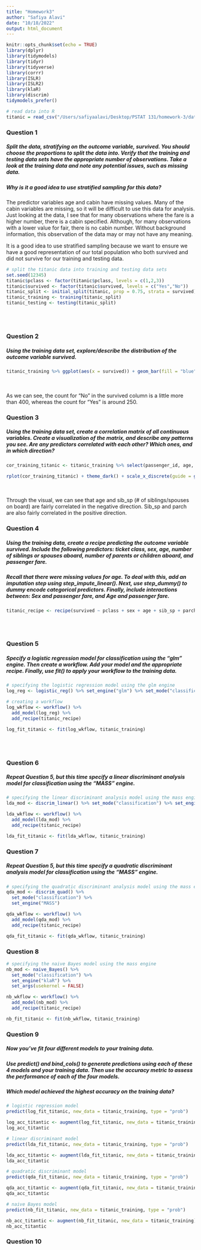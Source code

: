 ```yaml
---
title: "Homework3"
author: "Safiya Alavi"
date: "10/18/2022"
output: html_document
---
```

```r
knitr::opts_chunk$set(echo = TRUE)
library(dplyr)
library(tidymodels)
library(tidyr)
library(tidyverse)
library(corrr)
library(ISLR) 
library(ISLR2)
library(klaR)
library(discrim)
tidymodels_prefer()

# read data into R
titanic = read_csv("/Users/safiyaalavi/Desktop/PSTAT 131/homework-3/data/titanic.csv")

```

### Question 1
##### Split the data, stratifying on the outcome variable, survived. You should choose the proportions to split the data into. Verify that the training and testing data sets have the appropriate number of observations. Take a look at the training data and note any potential issues, such as missing data.

##### Why is it a good idea to use stratified sampling for this data?

The predictor variables age and cabin have missing values. Many of the cabin variables are missing, so it will be difficult to use this data for analysis. Just looking at the data, I see that for many observations where the fare is a higher number, there is a cabin specified. Although, for many observations with a lower value for fair, there is no cabin number. Without background information, this observation of the data may or may not have any meaning. 

It is a good idea to use stratified sampling because we want to ensure we have a good representation of our total population who both survived and did not survive for our training and testing data. 


```r
# split the titanic data into training and testing data sets
set.seed(12345)
titanic$pclass <- factor(titanic$pclass, levels = c(1,2,3))
titanic$survived <- factor(titanic$survived, levels = c("Yes","No"))
titanic_split <- initial_split(titanic, prop = 0.75, strata = survived)
titanic_training <- training(titanic_split)
titanic_testing <- testing(titanic_split)
```

<br>
<br>

### Question 2
##### Using the training data set, explore/describe the distribution of the outcome variable survived.

```r
titanic_training %>% ggplot(aes(x = survived)) + geom_bar(fill = "blue")

```
<br>
<br>
As we can see, the count for "No" in the survived column is a little more than 400, whereas the count for "Yes" is around 250. 

### Question 3
##### Using the training data set, create a correlation matrix of all continuous variables. Create a visualization of the matrix, and describe any patterns you see. Are any predictors correlated with each other? Which ones, and in which direction?

```r
cor_training_titanic <- titanic_training %>% select(passenger_id, age, sib_sp, parch, fare) %>% correlate()

rplot(cor_training_titanic) + theme_dark() + scale_x_discrete(guide = guide_axis(n.dodge=2))
```
<br>
<br>
Through the visual, we can see that age and sib_sp (# of siblings/spouses on board) are fairly correlated in the negative direction. Sib_sp and parch are also fairly correlated in the positive direction. 

### Question 4
##### Using the training data, create a recipe predicting the outcome variable survived. Include the following predictors: ticket class, sex, age, number of siblings or spouses aboard, number of parents or children aboard, and passenger fare.

##### Recall that there were missing values for age. To deal with this, add an imputation step using step_impute_linear(). Next, use step_dummy() to dummy encode categorical predictors. Finally, include interactions between: Sex and passenger fare, and Age and passenger fare.

```r
titanic_recipe <- recipe(survived ~ pclass + sex + age + sib_sp + parch + fare, data = titanic_training) %>% step_impute_linear(age, impute_with = imp_vars(sib_sp)) %>% step_dummy(all_nominal_predictors()) %>% step_interact( ~ starts_with("sex"):fare + age:fare)
```
<br>
<br>

### Question 5
##### Specify a logistic regression model for classification using the "glm" engine. Then create a workflow. Add your model and the appropriate recipe. Finally, use fit() to apply your workflow to the training data.

```r
# specifying the logistic regression model using the glm engine
log_reg <- logistic_reg() %>% set_engine("glm") %>% set_mode("classification")

# creating a workflow
log_wkflow <- workflow() %>% 
  add_model(log_reg) %>% 
  add_recipe(titanic_recipe)

log_fit_titanic <- fit(log_wkflow, titanic_training)
```
<br>
<br>

### Question 6
##### Repeat Question 5, but this time specify a linear discriminant analysis model for classification using the "MASS" engine.
```r
# specifying the linear discriminant analysis model using the mass engine
lda_mod <- discrim_linear() %>% set_mode("classification") %>% set_engine("MASS")

lda_wkflow <- workflow() %>% 
  add_model(lda_mod) %>% 
  add_recipe(titanic_recipe)

lda_fit_titanic <- fit(lda_wkflow, titanic_training)
```

### Question 7
##### Repeat Question 5, but this time specify a quadratic discriminant analysis model for classification using the "MASS" engine. 
```r
# specifying the quadratic discriminant analysis model using the mass engine
qda_mod <- discrim_quad() %>% 
  set_mode("classification") %>% 
  set_engine("MASS")

qda_wkflow <- workflow() %>% 
  add_model(qda_mod) %>% 
  add_recipe(titanic_recipe)

qda_fit_titanic <- fit(qda_wkflow, titanic_training)
```
### Question 8

```r
# specifying the naive Bayes model using the mass engine
nb_mod <- naive_Bayes() %>% 
  set_mode("classification") %>% 
  set_engine("klaR") %>% 
  set_args(usekernel = FALSE) 

nb_wkflow <- workflow() %>% 
  add_model(nb_mod) %>% 
  add_recipe(titanic_recipe)

nb_fit_titanic <- fit(nb_wkflow, titanic_training)
```
### Question 9
##### Now you’ve fit four different models to your training data.

##### Use predict() and bind_cols() to generate predictions using each of these 4 models and your training data. Then use the accuracy metric to assess the performance of each of the four models.

##### Which model achieved the highest accuracy on the training data?

```r
# logistic regression model
predict(log_fit_titanic, new_data = titanic_training, type = "prob")

log_acc_titantic <- augment(log_fit_titanic, new_data = titanic_training) %>% accuracy(truth = survived, estimate = .pred_class)
log_acc_titantic

# linear discriminant model
predict(lda_fit_titanic, new_data = titanic_training, type = "prob")

lda_acc_titantic <- augment(lda_fit_titanic, new_data = titanic_training) %>% accuracy(truth = survived, estimate = .pred_class)
lda_acc_titantic

# quadratic discriminant model
predict(qda_fit_titanic, new_data = titanic_training, type = "prob")

qda_acc_titantic <- augment(qda_fit_titanic, new_data = titanic_training) %>% accuracy(truth = survived, estimate = .pred_class)
qda_acc_titantic

# naive Bayes model
predict(nb_fit_titanic, new_data = titanic_training, type = "prob")

nb_acc_titantic <- augment(nb_fit_titanic, new_data = titanic_training) %>% accuracy(truth = survived, estimate = .pred_class)
nb_acc_titantic

```

### Question 10
```r

```

